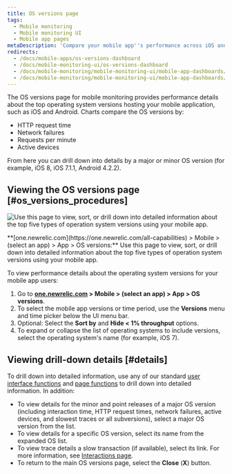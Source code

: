 ```yaml
---
title: OS versions page
tags:
  - Mobile monitoring
  - Mobile monitoring UI
  - Mobile app pages
metaDescription: 'Compare your mobile app''s performance across iOS and Android versions'
redirects:
  - /docs/mobile-apps/os-versions-dashboard
  - /docs/mobile-monitoring-ui/os-versions-dashboard
  - /docs/mobile-monitoring/mobile-monitoring-ui/mobile-app-dashboards/os-versions-dashboard
  - /docs/mobile-monitoring/mobile-monitoring-ui/mobile-app-dashboards/os-versions-page
---
```



The OS versions page for mobile monitoring provides performance details about the top operating system versions hosting your mobile application, such as iOS and Android. Charts compare the OS versions by:

* HTTP request time
* Network failures
* Requests per minute
* Active devices

From here you can drill down into details by a major or minor OS version (for example, iOS 8, iOS 7.1.1, Android 4.2.2).

## Viewing the OS versions page [#os_versions_procedures]

<img
  title="OS Version Page"
  alt="Use this page to view, sort, or drill down into detailed information about the top five types of operation system versions using your mobile app."
  src={mobileOsVersionsSummary}
/>

<figcaption>
  **[one.newrelic.com](https://one.newrelic.com/all-capabilities) > Mobile > (select an app) > App > OS versions:** Use this page to view, sort, or drill down into detailed information about the top five types of operation system versions using your mobile app.
</figcaption>

To view performance details about the operating system versions for your mobile app users:

1. Go to **[one.newrelic.com](https://one.newrelic.com/all-capabilities) > Mobile > (select an app) > App > OS versions**.
2. To select the mobile app versions or time period, use the **Versions** menu and time picker below the UI menu bar.
3. Optional: Select the **Sort by** and **Hide &lt; 1% throughput** options.
4. To expand or collapse the list of operating systems to include versions, select the operating system's name (for example, iOS 7).

## Viewing drill-down details [#details]

To drill down into detailed information, use any of our standard [user interface functions](/docs/accounts-partnerships/education/getting-started-new-relic/new-relic-user-interface) and [page functions](/docs/accounts-partnerships/education/getting-started-new-relic/standard-dashboard-features) to drill down into detailed information. In addition:

* To view details for the minor and point releases of a major OS version (including interaction time, HTTP request times, network failures, active devices, and slowest traces or all subversions), select a major OS version from the list.
* To view details for a specific OS version, select its name from the expanded OS list.
* To view trace details a slow transaction (if available), select its link. For more information, see [Interactions page](/docs/mobile-monitoring/mobile-monitoring-ui/mobile-app-pages/interactions-page/).
* To return to the main OS versions page, select the **Close** (**X**) button.
